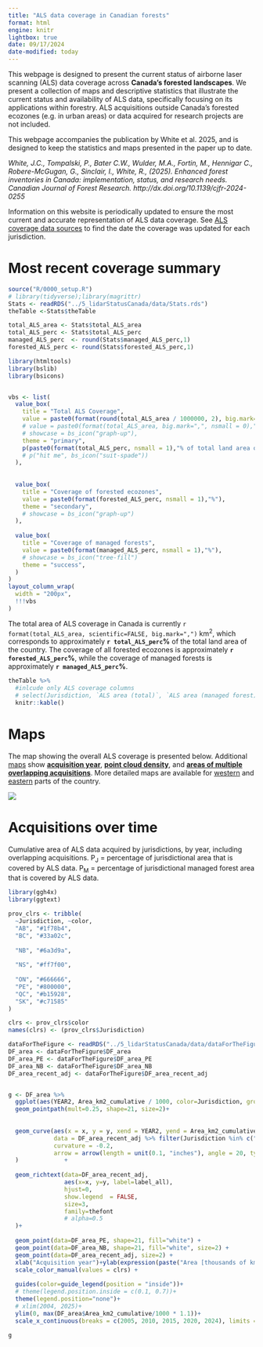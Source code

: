 ```yaml
---
title: "ALS data coverage in Canadian forests"
format: html
engine: knitr
lightbox: true
date: 09/17/2024
date-modified: today
---
```


This webpage is designed to present the current status of airborne laser scanning (ALS) data coverage across **Canada's forested landscapes**. We present a collection of maps and descriptive statistics that illustrate the current status and availability of ALS data, specifically focusing on its applications within forestry. ALS acquisitions outside Canada's forested ecozones (e.g. in urban areas)  or data acquired for research projects are not included.

This webpage accompanies the publication by White et al. 2025, and is designed to keep the statistics and maps presented in the paper up to date.

*White, J.C., Tompalski, P., Bater C.W., Wulder, M.A., Fortin, M., Hennigar C., Robere-McGugan, G., Sinclair, I., White, R., (2025). Enhanced forest inventories in Canada: implementation,
status, and research needs. Canadian Journal of Forest Research. http://dx.doi.org/10.1139/cjfr-2024-0255 *

Information on this website is periodically updated to ensure the most current and accurate representation of ALS data coverage. See [ALS coverage data sources](data.qmd) to find the date the coverage was updated for each jurisdiction.


# Most recent coverage summary

```r
source("R/0000_setup.R")
# library(tidyverse);library(magrittr)
Stats <- readRDS("../5_lidarStatusCanada/data/Stats.rds")
theTable <-Stats$theTable

total_ALS_area <- Stats$total_ALS_area
total_ALS_perc <- Stats$total_ALS_perc
managed_ALS_perc  <- round(Stats$managed_ALS_perc,1)
forested_ALS_perc <- round(Stats$forested_ALS_perc,1)

```

```r
library(htmltools)
library(bslib)
library(bsicons)


vbs <- list(
  value_box(
    title = "Total ALS Coverage",
    value = paste0(format(round(total_ALS_area / 1000000, 2), big.mark=",", nsmall = 0),"M km²"),
    # value = paste0(format(total_ALS_area, big.mark=",", nsmall = 0)," km²"),
    # showcase = bs_icon("graph-up"),
    theme = "primary",
    p(paste0(format(total_ALS_perc, nsmall = 1),"% of total land area of Canada."))
    # p("hit me", bs_icon("suit-spade"))
  ),
  
  
  value_box(
    title = "Coverage of forested ecozones",
    value = paste0(format(forested_ALS_perc, nsmall = 1),"%"),
    theme = "secondary",
    # showcase = bs_icon("graph-up")
  ),
  
  value_box(
    title = "Coverage of managed forests",
    value = paste0(format(managed_ALS_perc, nsmall = 1),"%"),
    # showcase = bs_icon("tree-fill")
    theme = "success",
  )
)
layout_column_wrap(
  width = "200px",
  !!!vbs
)

```

The total area of ALS coverage in Canada is currently `r format(total_ALS_area, scientific=FALSE, big.mark=",")` km^2^, which corresponds to approximately **`r total_ALS_perc`%** of the total land area of the country. The coverage of all forested ecozones is approximately **`r forested_ALS_perc`%**, while the coverage of managed forests is approximately **`r managed_ALS_perc`%**.

```r
theTable %>%
  #inlcude only ALS coverage columns
  # select(Jurisdiction, `ALS area (total)`, `ALS area (managed forest)`) %>%
  knitr::kable()  
```

# Maps

The map showing the overall ALS coverage is presented below. Additional [maps](maps.qmd) show [**acquisition year**](maps.qmd#maps-year), [**point cloud density**](maps.qmd#maps-density), and [**areas of multiple overlapping acquisitions**](maps.qmd#maps-overlap). More detailed maps are available for [western](maps-west.qmd) and [eastern](maps-east.qmd) parts of the country.

![](img/map1_ALS_coverage.png){.lightbox}


# Acquisitions over time

Cumulative area of ALS data acquired by jurisdictions, by year, including overlapping acquisitions. P<sub>J</sub> = percentage of jurisdictional area that is covered by ALS data. P<sub>M</sub> = percentage of jurisdictional managed forest area that is covered by ALS data.  

```r
library(ggh4x)
library(ggtext)

prov_clrs <- tribble(
  ~Jurisdiction, ~color,
  "AB", "#1f78b4",
  "BC", "#33a02c",
  
  "NB", "#6a3d9a",
  
  "NS", "#ff7f00",
  
  "ON", "#666666",
  "PE", "#800000",
  "QC", "#b15928",
  "SK", "#c71585"
)

clrs <- prov_clrs$color
names(clrs) <- (prov_clrs$Jurisdiction)

dataForTheFigure <- readRDS("../5_lidarStatusCanada/data/dataForTheFigure.rds")
DF_area <- dataForTheFigure$DF_area
DF_area_PE <- dataForTheFigure$DF_area_PE
DF_area_NB <- dataForTheFigure$DF_area_NB
DF_area_recent_adj <- dataForTheFigure$DF_area_recent_adj


g <- DF_area %>%
  ggplot(aes(YEAR2, Area_km2_cumulative / 1000, color=Jurisdiction, group=Jurisdiction)) + 
  geom_pointpath(mult=0.25, shape=21, size=2)+
  
  
  geom_curve(aes(x = x, y = y, xend = YEAR2, yend = Area_km2_cumulative / 1000), 
             data = DF_area_recent_adj %>% filter(Jurisdiction %in% c("NB", "PE")), 
             curvature = -0.2,
             arrow = arrow(length = unit(0.1, "inches"), angle = 20, type = "closed")
  )             +
  
  geom_richtext(data=DF_area_recent_adj, 
                aes(x=x, y=y, label=label_all),
                hjust=0,
                show.legend  = FALSE, 
                size=3, 
                family=thefont
                # alpha=0.5
  )+
  
  geom_point(data=DF_area_PE, shape=21, fill="white") + 
  geom_point(data=DF_area_NB, shape=21, fill="white", size=2) + 
  geom_point(data=DF_area_recent_adj, size=2) + 
  xlab("Acquisition year")+ylab(expression(paste("Area [thousands of km"^2*"]")))+
  scale_color_manual(values = clrs) +
  
  guides(color=guide_legend(position = "inside"))+
  # theme(legend.position.inside = c(0.1, 0.7))+
  theme(legend.position="none")+
  # xlim(2004, 2025)+
  ylim(0, max(DF_area$Area_km2_cumulative/1000 * 1.1))+
  scale_x_continuous(breaks = c(2005, 2010, 2015, 2020, 2024), limits = c(2004, 2026))

g
```
